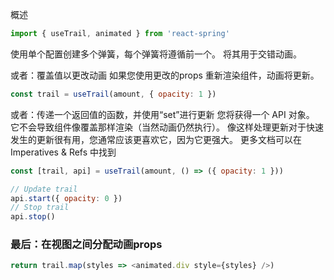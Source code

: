概述

```JavaScript
import { useTrail, animated } from 'react-spring'
```


使用单个配置创建多个弹簧，每个弹簧将遵循前一个。 将其用于交错动画。

或者：覆盖值以更改动画
如果您使用更改的props 重新渲染组件，动画将更新。

```JavaScript
const trail = useTrail(amount, { opacity: 1 })
```


或者：传递一个返回值的函数，并使用“set”进行更新
您将获得一个 API 对象。 它不会导致组件像覆盖那样渲染（当然动画仍然执行）。 像这样处理更新对于快速发生的更新很有用，您通常应该更喜欢它，因为它更强大。 更多文档可以在 Imperatives & Refs 中找到

```JavaScript
const [trail, api] = useTrail(amount, () => ({ opacity: 1 }))

// Update trail
api.start({ opacity: 0 })
// Stop trail
api.stop()
```


### 最后：在视图之间分配动画props

```JavaScript
return trail.map(styles => <animated.div style={styles} />)
```


